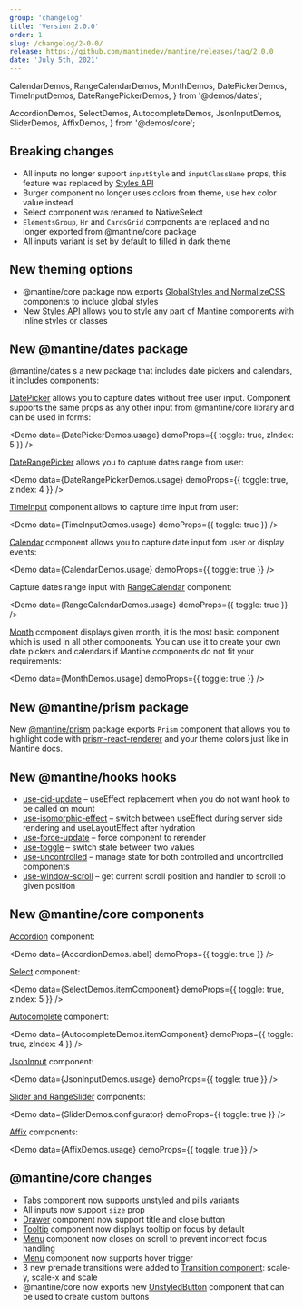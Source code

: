 ```yaml
---
group: 'changelog'
title: 'Version 2.0.0'
order: 1
slug: /changelog/2-0-0/
release: https://github.com/mantinedev/mantine/releases/tag/2.0.0
date: 'July 5th, 2021'
---
```


  CalendarDemos,
  RangeCalendarDemos,
  MonthDemos,
  DatePickerDemos,
  TimeInputDemos,
  DateRangePickerDemos,
} from '@demos/dates';

  AccordionDemos,
  SelectDemos,
  AutocompleteDemos,
  JsonInputDemos,
  SliderDemos,
  AffixDemos,
} from '@demos/core';

## Breaking changes

- All inputs no longer support `inputStyle` and `inputClassName` props, this feature was replaced by [Styles API](https://mantine.dev/theming/styles-api/)
- Burger component no longer uses colors from theme, use
  hex color value instead
- Select component was renamed to NativeSelect
- `ElementsGroup`, `Hr` and `CardsGrid` components are replaced and no longer exported from @mantine/core package
- All inputs variant is set by default to filled in dark theme

## New theming options

- @mantine/core package now exports [GlobalStyles and NormalizeCSS](https://mantine.dev/theming/global-styles/) components to include global styles
- New [Styles API](https://mantine.dev/theming/styles-api/) allows you to style any part of Mantine components with inline styles or classes

## New @mantine/dates package

@mantine/dates s a new package that includes date pickers and calendars, it includes components:

[DatePicker](/dates/date-picker/) allows you to capture dates without free
user input. Component supports the same props as any other input from @mantine/core library and can be
used in forms:

<Demo data={DatePickerDemos.usage} demoProps={{ toggle: true, zIndex: 5 }} />

[DateRangePicker](/dates/date-range-picker/) allows you to capture dates range
from user:

<Demo data={DateRangePickerDemos.usage} demoProps={{ toggle: true, zIndex: 4 }} />

[TimeInput](/dates/time-input/) component allows to capture time input from
user:

<Demo data={TimeInputDemos.usage} demoProps={{ toggle: true }} />

[Calendar](/dates/calendar/) component allows you to capture date input fom
user or display events:

<Demo data={CalendarDemos.usage} demoProps={{ toggle: true }} />

Capture dates range input with [RangeCalendar](/dates/range-calendar/) component:

<Demo data={RangeCalendarDemos.usage} demoProps={{ toggle: true }} />

[Month](/dates/month/) component displays given month, it is the most basic
component which is used in all other components. You can use it to create your own date pickers and calendars
if Mantine components do not fit your requirements:

<Demo data={MonthDemos.usage} demoProps={{ toggle: true }} />

## New @mantine/prism package

New [@mantine/prism](https://mantine.dev/others/prism/) package exports `Prism` component that allows you to highlight code with [prism-react-renderer](https://github.com/FormidableLabs/prism-react-renderer) and your theme colors just like in Mantine docs.

## New @mantine/hooks hooks

- [use-did-update](https://mantine.dev/hooks/use-did-update) – useEffect replacement when you do not want hook to be called on mount
- [use-isomorphic-effect](https://mantine.dev/hooks/use-isomorphic-effect) – switch between useEffect during server side rendering and useLayoutEffect after hydration
- [use-force-update](https://mantine.dev/hooks/use-force-update) – force component to rerender
- [use-toggle](https://mantine.dev/hooks/use-toggle) – switch state between two values
- [use-uncontrolled](https://mantine.dev/hooks/use-uncontrolled) – manage state for both controlled and uncontrolled components
- [use-window-scroll](https://mantine.dev/hooks/use-window-scroll) – get current scroll position and handler to scroll to given position

## New @mantine/core components

[Accordion](/core/accordion/) component:

<Demo data={AccordionDemos.label} demoProps={{ toggle: true }} />

[Select](/core/select/) component:

<Demo data={SelectDemos.itemComponent} demoProps={{ toggle: true, zIndex: 5 }} />

[Autocomplete](/core/autocomplete/) component:

<Demo data={AutocompleteDemos.itemComponent} demoProps={{ toggle: true, zIndex: 4 }} />

[JsonInput](/core/json-input/) component:

<Demo data={JsonInputDemos.usage} demoProps={{ toggle: true }} />

[Slider and RangeSlider](/core/slider/) components:

<Demo data={SliderDemos.configurator} demoProps={{ toggle: true }} />

[Affix](/core/affix/) components:

<Demo data={AffixDemos.usage} demoProps={{ toggle: true }} />

## @mantine/core changes

- [Tabs](https://mantine.dev/core/tabs/) component now supports unstyled and pills variants
- All inputs now support `size` prop
- [Drawer](https://mantine.dev/core/drawer/) component now support title and close button
- [Tooltip](https://mantine.dev/core/tooltip/) component now displays tooltip on focus by default
- [Menu](https://mantine.dev/core/menu/) component now closes on scroll to prevent incorrect focus handling
- [Menu](https://mantine.dev/core/menu/) component now supports hover trigger
- 3 new premade transitions were added to [Transition component](https://mantine.dev/core/menu/): scale-y, scale-x and scale
- @mantine/core now exports new [UnstyledButton](https://mantine.dev/core/button/#unstyled-button) component that can be used to create custom buttons
